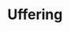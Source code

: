 
# Uffering
<ProjectDetails
  floatRight
  region="Reach"
  house="House Uffering"
  type="Castle"
  status="Completed"
  warp="/warp uffering"
  projectLead="Elduwin"
  dateStarted="2017-03-20T07:00:00+00:00"
  dateCompleted="2017-03-20T07:00:00+00:00"
/>
